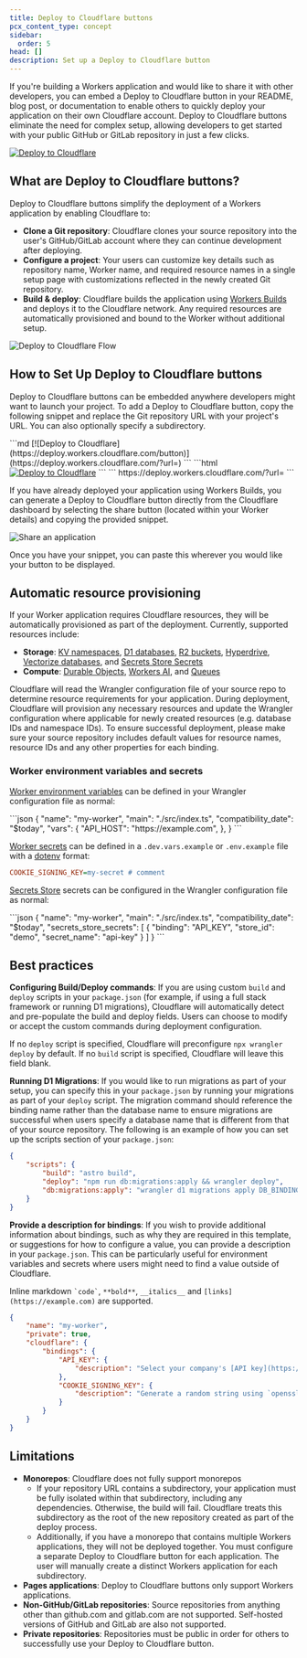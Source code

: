 ```yaml
---
title: Deploy to Cloudflare buttons
pcx_content_type: concept
sidebar:
  order: 5
head: []
description: Set up a Deploy to Cloudflare button
---
```



If you're building a Workers application and would like to share it with other developers, you can embed a Deploy to Cloudflare button in your README, blog post, or documentation to enable others to quickly deploy your application on their own Cloudflare account. Deploy to Cloudflare buttons eliminate the need for complex setup, allowing developers to get started with your public GitHub or GitLab repository in just a few clicks.

[![Deploy to Cloudflare](https://deploy.workers.cloudflare.com/button)](https://deploy.workers.cloudflare.com/?url=https://github.com/cloudflare/templates/tree/main/saas-admin-template)

## What are Deploy to Cloudflare buttons?

Deploy to Cloudflare buttons simplify the deployment of a Workers application by enabling Cloudflare to:

- **Clone a Git repository**: Cloudflare clones your source repository into the user's GitHub/GitLab account where they can continue development after deploying.
- **Configure a project**: Your users can customize key details such as repository name, Worker name, and required resource names in a single setup page with customizations reflected in the newly created Git repository.
- **Build & deploy**: Cloudflare builds the application using [Workers Builds](/workers/ci-cd/builds) and deploys it to the Cloudflare network. Any required resources are automatically provisioned and bound to the Worker without additional setup.

![Deploy to Cloudflare Flow](~/assets/images/workers/dtw-user-flow.png)

## How to Set Up Deploy to Cloudflare buttons

Deploy to Cloudflare buttons can be embedded anywhere developers might want to launch your project. To add a Deploy to Cloudflare button, copy the following snippet and replace the Git repository URL with your project's URL. You can also optionally specify a subdirectory.

<Tabs syncKey="DeployButtonSnippet">
<TabItem label="Markdown">
```md
[![Deploy to Cloudflare](https://deploy.workers.cloudflare.com/button)](https://deploy.workers.cloudflare.com/?url=<your git repo URL>)
```

</TabItem>
<TabItem label="HTML">
```html
<a href="https://deploy.workers.cloudflare.com/?url=<YOUR_REPO_URL>"><img src="https://deploy.workers.cloudflare.com/button" alt="Deploy to Cloudflare"/></a>
```

</TabItem>

<TabItem label="URL">
```
https://deploy.workers.cloudflare.com/?url=<YOUR_REPO_URL>
```
</TabItem>
</Tabs>

If you have already deployed your application using Workers Builds, you can generate a Deploy to Cloudflare button directly from the Cloudflare dashboard by selecting the share button (located within your Worker details) and copying the provided snippet.

![Share an application](~/assets/images/workers/dtw-share-project.png)

Once you have your snippet, you can paste this wherever you would like your button to be displayed.

## Automatic resource provisioning

If your Worker application requires Cloudflare resources, they will be automatically provisioned as part of the deployment. Currently, supported resources include:

- **Storage**: [KV namespaces](/kv/), [D1 databases](/d1/), [R2 buckets](/r2/), [Hyperdrive](/hyperdrive/), [Vectorize databases](/vectorize/), and [Secrets Store Secrets](/secrets-store/)
- **Compute**: [Durable Objects](/durable-objects/), [Workers AI](/workers-ai/), and [Queues](/queues/)

Cloudflare will read the Wrangler configuration file of your source repo to determine resource requirements for your application. During deployment, Cloudflare will provision any necessary resources and update the Wrangler configuration where applicable for newly created resources (e.g. database IDs and namespace IDs). To ensure successful deployment, please make sure your source repository includes default values for resource names, resource IDs and any other properties for each binding.

### Worker environment variables and secrets

[Worker environment variables](/workers/configuration/environment-variables/) can be defined in your Wrangler configuration file as normal:

<WranglerConfig>
```json
{
  "name": "my-worker",
  "main": "./src/index.ts",
	"compatibility_date": "$today",
  "vars": {
    "API_HOST": "https://example.com",
  },
}
```
</WranglerConfig>

[Worker secrets](/workers/configuration/secrets/) can be defined in a `.dev.vars.example` or `.env.example` file with a [dotenv](https://www.npmjs.com/package/dotenv) format:

```ini title=".dev.vars.example"
COOKIE_SIGNING_KEY=my-secret # comment
```

[Secrets Store](/secrets-store/) secrets can be configured in the Wrangler configuration file as normal:

<WranglerConfig>
```json
{
  "name": "my-worker",
  "main": "./src/index.ts",
	"compatibility_date": "$today",
	"secrets_store_secrets": [
		{
			"binding": "API_KEY",
			"store_id": "demo",
			"secret_name": "api-key"
		}
	]
}
```
</WranglerConfig>

## Best practices

**Configuring Build/Deploy commands**: If you are using custom `build` and `deploy` scripts in your `package.json` (for example, if using a full stack framework or running D1 migrations), Cloudflare will automatically detect and pre-populate the build and deploy fields. Users can choose to modify or accept the custom commands during deployment configuration.

If no `deploy` script is specified, Cloudflare will preconfigure `npx wrangler deploy` by default. If no `build` script is specified, Cloudflare will leave this field blank.

**Running D1 Migrations**: If you would like to run migrations as part of your setup, you can specify this in your `package.json` by running your migrations as part of your `deploy` script. The migration command should reference the binding name rather than the database name to ensure migrations are successful when users specify a database name that is different from that of your source repository. The following is an example of how you can set up the scripts section of your `package.json`:

```json
{
	"scripts": {
		"build": "astro build",
		"deploy": "npm run db:migrations:apply && wrangler deploy",
		"db:migrations:apply": "wrangler d1 migrations apply DB_BINDING --remote"
	}
}
```

**Provide a description for bindings**: If you wish to provide additional information about bindings, such as why they are required in this template, or suggestions for how to configure a value, you can provide a description in your `package.json`. This can be particularly useful for environment variables and secrets where users might need to find a value outside of Cloudflare.

Inline markdown `` `code` ``, `**bold**`, `__italics__` and `[links](https://example.com)` are supported.

```json title="package.json"
{
	"name": "my-worker",
	"private": true,
	"cloudflare": {
		"bindings": {
			"API_KEY": {
				"description": "Select your company's [API key](https://example.com/) for connecting to the example service."
			},
			"COOKIE_SIGNING_KEY": {
				"description": "Generate a random string using `openssl rand -hex 32`."
			}
		}
	}
}
```

## Limitations

- **Monorepos**: Cloudflare does not fully support monorepos
  - If your repository URL contains a subdirectory, your application must be fully isolated within that subdirectory, including any dependencies. Otherwise, the build will fail. Cloudflare treats this subdirectory as the root of the new repository created as part of the deploy process.
  - Additionally, if you have a monorepo that contains multiple Workers applications, they will not be deployed together. You must configure a separate Deploy to Cloudflare button for each application. The user will manually create a distinct Workers application for each subdirectory.
- **Pages applications**: Deploy to Cloudflare buttons only support Workers applications.
- **Non-GitHub/GitLab repositories**: Source repositories from anything other than github.com and gitlab.com are not supported. Self-hosted versions of GitHub and GitLab are also not supported.
- **Private repositories**: Repositories must be public in order for others to successfully use your Deploy to Cloudflare button.
